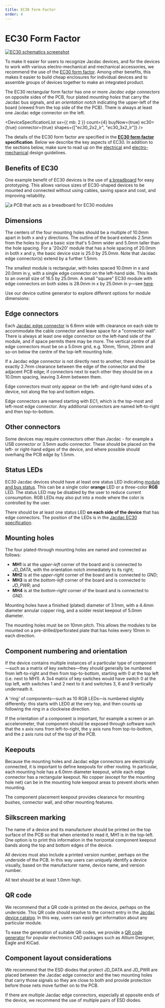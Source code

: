```yaml
---
title: EC30 Form Factor
order: 4
---
```


# EC30 Form Factor

[![EC30 schematics screenshot](./ec30.png)](https://aka.ms/jacdac-ec30)

To make it easier for users to recognize Jacdac devices, and for the devices to work with various electro-mechanical and mechanical accessories, we recommend the use of the [EC30 form factor](https://aka.ms/jacdac-ec30).
Among other benefits, this makes it easier to
build cheap enclosures for individual devices and to assemble groups of devices together to make an integrated product.

The EC30 rectangular form factor has one or more _Jacdac edge connectors_ on opposite sides of the PCB, four plated _mounting
holes_ that carry the Jacdac bus signals, and an _orientation notch_ indicating the upper-left of the board (viewed from the top side of the the PCB). There is always at least
one Jacdac edge connector on the left.

<DeviceSpecificationList
    sx={{ mb: 2 }}
    count={4}
    buyNow={true}
    ec30={true}
    connector={true}
    shapes={["ec30_2x2_lr", "ec30_3x2_lr"]}
/>

The details of the EC30 form factor are specified in the **[EC30 form factor](https://aka.ms/jacdac-ec30) specification**. Below we describe the key aspects of EC30. In addition to the sections below, make sure to read up on the [electrical](../electrical) and [electro-mechanical](../electro-mechanical) design guidelines.

## Benefits of EC30

One example benefit of EC30 devices is the use of [a breadboard](/devices/microsoft-research/jmbase86v41/) for easy prototyping. This allows various sizes of EC30-shaped devices to be mounted and connected without using cables, saving space and cost, and improving reliability. 

![a PCB that acts as a breadboard for EC30 modules](./ec30/breadboard.jpg)


## Dimensions

The centers of the four mounting holes should be a multiple of 10.0mm apart in both x and y directions. The outline of the board extends 2.5mm from the holes to give a basic size that's 5.0mm wider and 5.0mm taller than the hole spacing. For a '20x20' module that has a hole spacing of 20.0mm in both x and y, the basic device size is 25.0 by 25.0mm. Note that Jacdac edge connector(s) extend by a further 1.5mm.

The smallest module is rectangular, with holes spaced 10.0mm in x and 20.0mm in y, with a single edge connector on the left-hand side. This leads to an overall size of 16.5 by 25.0mm. A small "square" EC30 module with edge connectors on both sides is 28.0mm in x by 25.0mm in y—see [here](https://aka.ms/jacdac-ec30-20x20).

Use our device outline generator to explore different options for module dimensions:

<EC30Editor />

## Edge connectors

Each [Jacdac edge connector](../electro-mechanical#pcb-edge-connector) is 6.6mm wide with clearance on each side to accommodate the cable connector and leave space for a "connector wall". There is always at least one edge connector on the left-hand side of the module, and if space permits there may be more. The vertical centre of all edge connectors must be on a 5.0mm grid, e.g. 10mm, 15mm, 20mm and so-on below the centre of the top-left mounting hole. 

If a Jacdac edge connector is not directly next to another, there should be exactly 2.7mm clearance between the edge of the connector and the adjacent PCB edge; if  connectors next to each other they should be on a 10.0mm spacing, leaving 3.4mm between them.

Edge connectors must only appear on the left- and right-hand sides of a device, not along the top and bottom edges.

Edge connectors are named starting with EC1, which is the top-most and left-most edge connector. Any additional connectors are named left-to-right and then top-to-bottom. 

## Other connectors

Some devices may require connectors other than Jacdac - for example a USB connector or 3.5mm audio connector. These should be placed on the left- or right-hand edges of the device, and where possible should overhang the PCB edge by 1.5mm.

## Status LEDs

EC30 Jacdac devices should have at least one status LED indicating [module and bus status](/reference/led-status/).
This can be a single color **orange** LED or a three-color **RGB** LED. The status LED may be disabled by the user to reduce current consumption. RGB LEDs may also put into a mode where the color is controlled by the user.

There should be at least one status LED **on each side of the device** that has edge connectors. The position of the LEDs is in the [Jacdac EC30 specification](https://aka.ms/jacdac-ec30).

## Mounting holes

The four plated-through mounting holes are named and connected as follows:

-   **MH1** is at the _upper-left_ corner of the board and is connected to _JD_DATA_, with the orientation notch immediately to its right;
-   **MH2** is at the _upper-right_ corner of the board and is connected to _GND_;
-   **MH3** is at the _bottom-left_ corner of the board and is connected to _JD_PWR_; and
-   **MH4** is at the _bottom-right_ corner of the board and is connected to _GND_.

Mounting holes have a finished (plated) diameter of 3.1mm, with a 4.4mm diameter annular copper ring, and a solder resist keepout of 5.0mm diameter. 

The mounting holes must be on 10mm pitch. This allows the modules to be mounted on a pre-drilled/perforated plate that has holes every 10mm in each direction.

## Component numbering and orientation

If the device contains multiple instances of a particular type of component—such as a matrix of key switches—they should generally be numbered from left-to-right and then from top-to-bottom, starting with 0 at the top left (i.e. next to MH1). A 3x4 matrix of key switches would have switch 0 at the top left, with switches 1 and 2 next to it and switches 3, 6 and 9 vertically underneath it. 

A 'ring' of components—such as 10 RGB LEDs—is numbered slightly differently: this starts with LED0 at the very top, and then counts up following the ring in a clockwise direction. 

If the orientation of a component is important, for example a screen or an accelerometer, that component should be exposed through software such that the x axis runs from left-to-right, the y axis runs from top-to-bottom, and the z axis runs out of the top of the PCB.

## Keepouts

Because the mounting holes and Jacdac edge connectors are electrically connected, it is important to define keepouts for other routing.
In particular, each mounting hole has a 6.0mm diameter keepout, while each edge connector has a rectangular keepout. No copper (except
for the mounting hole net) can be in the mounting hole keepout areas to prevent shorts when mounting.

The component placement keepout provides clearance for mounting bushes, connector wall, and other mounting features.

## Silkscreen marking

The name of a device and its manufacturer should be printed on the top surface of the PCB so that when oriented to read it, MH1 is in the top-left. One option is to print this information in the horizontal component keepout bands along the top and bottom edges of the device. 

All devices must also include a printed version number, perhaps on the underside of the PCB. In this way users can uniquely identify a device visually, based on the manufacturer name, device name, and version number.

All text should be at least 1.0mm high.

## QR code

We recommend that a QR code is printed on the device, perhaps on the underside. This QR code should resolve to the correct entry in the [Jacdac device catalog](https://jacdac.github.io/jacdac-docs/devices/). In this way, users can easily get information about any particular module. 

To ease the generation of suitable QR codes, we provide a [QR code generator](https://jacdac.github.io/jacdac-docs/tools/device-qr-code/) for popular electronics CAD packages such as Altium Designer, Eagle and KiCad.

## Component layout considerations

We recommend that the ESD diodes that protect JD_DATA and JD_PWR are placed between the Jacdac edge connector and the two mounting holes that carry those signals so they are close to both and provide protection before those nets move further on to the PCB.

If there are multiple Jacdac edge connectors, especially at opposite ends of the device, we recommend the use of multiple pairs of ESD diodes.


